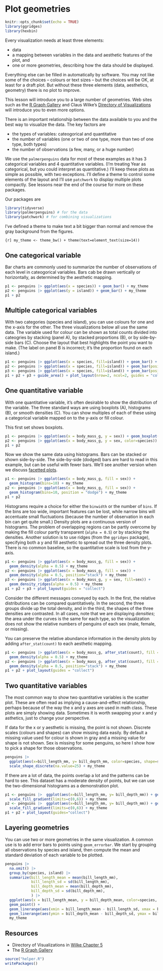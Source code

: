# Plot geometries {#geom}

```r
knitr::opts_chunk$set(echo = TRUE)
library(ggridges)
library(hexbin)
```

Every visualization needs at least three elements:

* data
* a mapping between variables in the data and aesthetic features of the plot, and
* one or more geometries, describing how the data should be displayed.

Everything else can be filled in automatically by software. You may not like some of the choices -- colours or text sizes -- but the choices will be OK, at least for a draft plot. But without these three elements (data, aesthetics, geometry) there is no plot to improve.

This lesson will introduce you to a large number of geometries. Web sites such as the [R Graph Gallery](https://www.r-graph-gallery.com/) and Claus Wilke's [Directory of Visualizations](https://clauswilke.com/dataviz/directory-of-visualizations.html) will introduce you to even more options.

There is an important relationship between the data available to you and the best way to visualize the data. The key factors are

* the types of variables: cateogorical and quantitative
* the number of variables (one or two of one type, more than two of one type, both types)
* the number of observations (a few, many, or a huge number)

We use the `palmerpenguins` data for most of these examples  as it has 3 categorical variables and 4 quantitative variables. (I'm treating Year as categorical, but you could interpret as quantitative.) I'll keep these plots as simple as possible, with two exceptions. I'll define a theme to control some elements of the layout and I'll use `patchwork` to display multiple plots compactly. See lessons near the end of the course for more on these packages.

Our packages are

```r
library(tidyverse) 
library(palmerpenguins) # for the data
library(patchwork) # for combining visualizations
```

I've defined a theme to make text a bit bigger than normal and remove the gray background from the figures.

```{r]
my_theme <- theme_bw() + theme(text=element_text(size=14))
```

## One categorical variable

Bar charts are commonly used to summarize the number of observations of each level in cateogorical variables. Bars cab be drawn vertically or horizontally, as determined by the aesthetic mapping.

```r
p1 <- penguins |> ggplot(aes(x = species)) + geom_bar() + my_theme
p2 <- penguins |> ggplot(aes(y = island)) + geom_bar() + my_theme
p1 + p2
```

## Multiple categorical variables

With two categories (species and island), you can use colours for one and the x-axis for the other. The three visualizations below all use the same data. The variable used for colour can be shown as total counts divided into cateogries by stacking (panel A), by stacked proportions (B), or by side-by-side bars (C). Choose the layout that best highlights the point you want to make. (The label on panel B is incorrect; it's the proportion found on each island.)

```r
p1 <- penguins |> ggplot(aes(x = species, fill=island)) + geom_bar() + my_theme
p2 <- penguins |> ggplot(aes(x = species, fill=island)) + geom_bar(position="fill") + my_theme
p3 <- penguins |> ggplot(aes(x = species, fill=island)) + geom_bar(position=position_dodge2(preserve="single")) + my_theme 
p1 + p2 + p3 + guide_area() + plot_layout(nrow=2, ncol=2, guides = "collect") + plot_annotation(tag_levels = "A")
```


## One quantitative variable

With one quantitative variable, it's often desirable to show the distribution of the variable. The three standard ways are using boxplots (A), histograms (B), or smooth densities (C). You can show multiples of each of these using a categorical variable mapped on to the y-axis or fill colour. 

This first set shows boxplots.

```r
p1 <- penguins |> ggplot(aes(x = body_mass_g, y = sex)) + geom_boxplot() + my_theme
p2 <- penguins |> ggplot(aes(x = body_mass_g, y = sex, color=species)) + geom_boxplot() + my_theme
p1 + p2 
```

Now we show the same data using histograms. Bars can be stacked or shown side-by-side. The side-by-side (dodged) bars are hard to read in this example, but can be useful with fewer bars. We'll see another version when we discuss [facetted plots](#facets).

```r
p1 <- penguins |> ggplot(aes(x = body_mass_g, fill = sex)) + 
  geom_histogram(bins=10) + my_theme
p2 <- penguins |> ggplot(aes(x = body_mass_g, fill = sex)) + 
  geom_histogram(bins=10, position = "dodge") + my_theme
p1 + p2
```

Histograms require a choice for either the `binwidth` or the number of `bins`. If the bins are too wide, important features can be lost, while narrow bins will accentuate small fluctuations (because the number of observation in each bin can get quite small.) Density plots are a continuous version of histograms. The problem of overlapping regions can be partly overcome by making the fill colour partly transparent (`alpha = 0.5`) or by stacking the densities. Another solution is to use ridges (from the `ggridges` package), specifying both a y and fill aesthetic to spread out the three density plots. There is no common baseline, so the quantitative scale is lost from the y-axis.

```r
p1 <- penguins |> ggplot(aes(x = body_mass_g, fill = sex)) + 
  geom_density(alpha = 0.5) + my_theme
p2 <- penguins |> ggplot(aes(x = body_mass_g, fill = sex)) + 
  geom_density(alpha = 0.5, position="stack") + my_theme
p3 <- penguins |> ggplot(aes(x = body_mass_g, y = sex, fill=sex)) + 
  geom_density_ridges(alpha = 0.5) + my_theme
p1 + p2 + p3 + plot_layout(guides = "collect")
```

Consider the different messages conveyed by each. In the first, the relative distributions can be compared quantitatively. In the second, the three groups divide up the total density, and in the third, the shapes of the three densities are contrasted. In all cases, note that we are displaying _densities_; the area under the curves is the same for each type, so the visualization does not show the relative numbers of penguins of each sex (male, female, or missing).

You can preserve the relative abundance information in the density plots by adding `after_stat(count)` to each aesthetic mapping.

```r
p1 <- penguins |> ggplot(aes(x = body_mass_g, after_stat(count), fill = sex)) + 
  geom_density(alpha = 0.5) + my_theme
p2 <- penguins |> ggplot(aes(x = body_mass_g, after_stat(count), fill = sex)) + 
  geom_density(alpha = 0.5, position="stack") + my_theme
p1 + p2 + plot_layout(guides = "collect")
```


## Two quantitative variables

The most common way to show two quantitative variables is the scatter plot. These are often read as implying a cause-and-effect relationship, perhaps because of the way the x and y axes are used in math class. These plots are simply showing data. Sometimes it is worth swapping your x and y asthetics, just to change your perspective.

If data for the x or y aesthetic is missing, the point is not shown. Discrete scales (colours and shapes) can show missing data easily. By default a missing value used for colour is shown in gray and a missing value for shape is not shown. Sex is missing for some penguins, so here I show how to pick a shape for those observations.

```r
penguins |>
  ggplot(aes(x=bill_length_mm, y= bill_depth_mm, color=species, shape=sex)) + geom_point() + 
  scale_shape_discrete(na.value=25) + my_theme
```

If there are a lot of data, the points overlap a lot and the patterns can be hard to see. This dataset has a moderate density of points, but we can use the two-dimensional histograms as a demonstration plot.

```r
p1 <- penguins |>  ggplot(aes(x=bill_length_mm, y= bill_depth_mm)) + geom_bin2d() +
  scale_fill_gradient(limits=c(0,6)) + my_theme
p2 <- penguins |>  ggplot(aes(x=bill_length_mm, y= bill_depth_mm)) + geom_hex() +
  scale_fill_gradient(limits=c(0,6)) + my_theme
p1 + p2 + plot_layout(guides="collect")

```

## Layering geometries

You can use two or more geometries in the same visualization. A common use is to add error bars to points using `geom_errorbar`. We start by grouping all observations by species and island, then compute the mean and standard deviation of each variable to be plotted. 

```r
penguins |>
  na.omit() |>
  group_by(species, island) |>
  summarize(bill_length_mean = mean(bill_length_mm),
            bill_length_sd = sd(bill_length_mm),
            bill_depth_mean = mean(bill_depth_mm),
            bill_depth_sd = sd(bill_depth_mm),
            ) |>
  ggplot(aes(x = bill_length_mean, y = bill_depth_mean, color=species, shape = island)) +
  geom_point() + 
  geom_linerange(aes(xmin = bill_length_mean - bill_length_sd, xmax = bill_length_mean + bill_length_sd)) + 
  geom_linerange(aes(ymin = bill_depth_mean - bill_depth_sd, ymax = bill_depth_mean + bill_depth_sd )) +
  my_theme

```


## Resources

* Directory of Visualizations in [Wilke Chapter 5](https://clauswilke.com/dataviz/directory-of-visualizations.html)
* The [R Graph Gallery](https://www.r-graph-gallery.com/index.html)

```r
source("helper.R")
writePackages()
```

